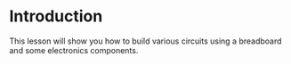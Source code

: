 # Introduction

This lesson will show you how to build various circuits using a breadboard and some electronics components.
